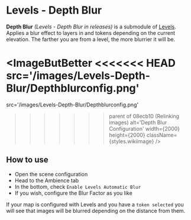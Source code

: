 
# Levels - Depth Blur

**Depth Blur** _(Levels - Depth Blur in releases)_ is a submodule of
[Levels](Levels 'wikilink'). Applies a blur effect to layers in and
tokens depending on the current elevation. The farther you are from a
level, the more blurrier it will be.

<ImageButBetter
<<<<<<< HEAD
  src='/images/Levels-Depth-Blur/Depthblurconfig.png'
=======
  src='/images/Levels-Depth-Blur/Depthblurconfig.png'
>>>>>>> parent of 08ecb10 (Relinking images)
  alt='Depth Blur Configuration'
  width={2000}
  height={2000}
  className={styles.wikiimage}
/>

## How to use

- Open the scene configuration
- Head to the Ambience tab
- In the bottom, check `Enable Levels Automatic Blur`
- If you wish, configure the Blur Factor as you like

If your map is configured with Levels and you have a `token selected`
you will see that images will be blurred depending on the distance from
them.
